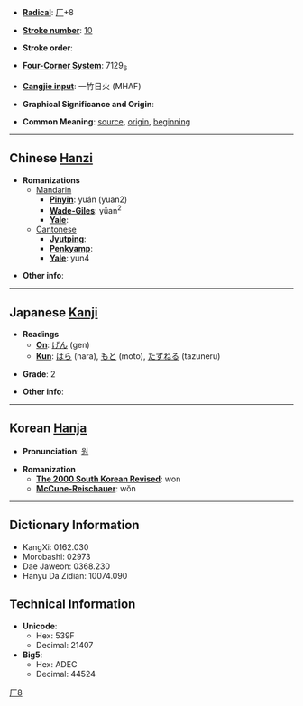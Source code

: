 * '''[[Wiktionary:Chinese radical index| Radical]]''': [[Wiktionary:Chinese radical index 厂|厂]]+8

* '''[[Wiktionary:Chinese total strokes index|Stroke number]]''': [[Wiktionary:Chinese total strokes index 10|10]]

* '''Stroke order''': 

* '''[[Wiktionary:Chinese four corner index|Four-Corner System]]''': 7129<sub>6</sub>

* '''[[Wiktionary:Chinese Cangjie index|Cangjie input]]''': 一竹日火 (MHAF)

* '''Graphical Significance and Origin''': 

* '''Common Meaning''': [[source]], [[origin]], [[beginning]]

----

== Chinese [[Hanzi]] ==

* '''Romanizations'''
** [[Mandarin]]
*** '''[[Pinyin]]''': yuán (yuan2)
*** '''[[Wade-Giles]]''': yüan<sup>2</sup>
*** '''[[Yale]]''': 
**[[Cantonese]]
***'''[[Jyutping]]''':
***'''[[Penkyamp]]''': 
***'''[[Yale]]''': yun4

* '''Other info''': 

----

== Japanese [[Kanji]] ==

* '''Readings'''
** '''[[On]]''': [[げん]] (gen)
** '''[[Kun]]''': [[はら]] (hara), [[もと]] (moto), [[たずねる]] (tazuneru)

* '''Grade''': 2 [[Category:Grade 2 kanji|厂8]]

* '''Other info''':  

----

== Korean [[Hanja]] ==

* '''Pronunciation''': [[원]]

* '''Romanization'''
** '''[[The 2000 South Korean Revised Romanization|The 2000 South Korean Revised]]''': won
** '''[[McCune-Reischauer]]''': wŏn

----

== Dictionary Information ==

* KangXi: 0162.030
* Morobashi: 02973
* Dae Jaweon: 0368.230
* Hanyu Da Zidian: 10074.090

== Technical Information ==

* '''Unicode''':
** Hex: 539F
** Decimal: 21407
* '''Big5''':
** Hex: ADEC
** Decimal: 44524
